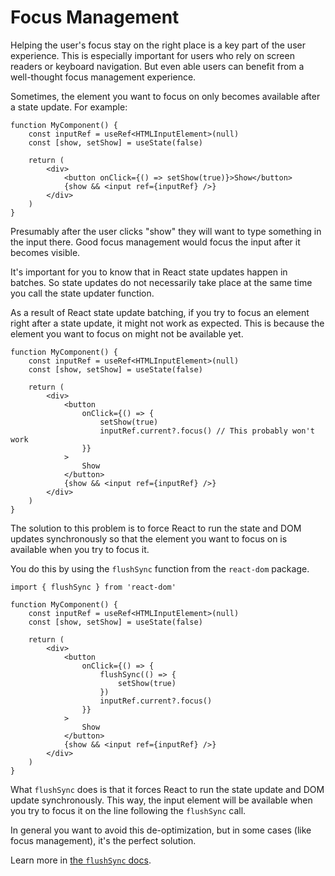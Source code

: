 # Focus Management

Helping the user's focus stay on the right place is a key part of the user
experience. This is especially important for users who rely on screen readers or
keyboard navigation. But even able users can benefit from a well-thought focus
management experience.

Sometimes, the element you want to focus on only becomes available after a state
update. For example:

```tsx
function MyComponent() {
	const inputRef = useRef<HTMLInputElement>(null)
	const [show, setShow] = useState(false)

	return (
		<div>
			<button onClick={() => setShow(true)}>Show</button>
			{show && <input ref={inputRef} />}
		</div>
	)
}
```

Presumably after the user clicks "show" they will want to type something in the
input there. Good focus management would focus the input after it becomes
visible.

It's important for you to know that in React state updates happen in batches.
So state updates do not necessarily take place at the same time you
call the state updater function.

As a result of React state update batching, if you try to focus an element right
after a state update, it might not work as expected. This is because the element
you want to focus on might not be available yet.

```tsx remove=10
function MyComponent() {
	const inputRef = useRef<HTMLInputElement>(null)
	const [show, setShow] = useState(false)

	return (
		<div>
			<button
				onClick={() => {
					setShow(true)
					inputRef.current?.focus() // This probably won't work
				}}
			>
				Show
			</button>
			{show && <input ref={inputRef} />}
		</div>
	)
}
```

The solution to this problem is to force React to run the state and DOM updates
synchronously so that the element you want to focus on is available when you try
to focus it.

You do this by using the `flushSync` function from the `react-dom` package.

```tsx
import { flushSync } from 'react-dom'

function MyComponent() {
	const inputRef = useRef<HTMLInputElement>(null)
	const [show, setShow] = useState(false)

	return (
		<div>
			<button
				onClick={() => {
					flushSync(() => {
						setShow(true)
					})
					inputRef.current?.focus()
				}}
			>
				Show
			</button>
			{show && <input ref={inputRef} />}
		</div>
	)
}
```

What `flushSync` does is that it forces React to run the state update and DOM
update synchronously. This way, the input element will be available when you try
to focus it on the line following the `flushSync` call.

In general you want to avoid this de-optimization, but in some cases (like focus
management), it's the perfect solution.

Learn more in [the `flushSync` docs](https://react.dev/reference/react-dom/flushSync).
